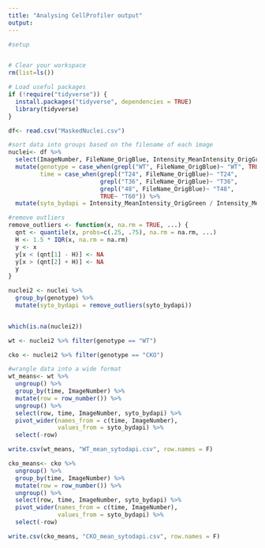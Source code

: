 ```yaml
---
title: "Analysing CellProfiler output"
output: 
---
```


```r
#setup


# Clear your workspace
rm(list=ls())

# Load useful packages
if (!require("tidyverse")) {
  install.packages("tidyverse", dependencies = TRUE)
  library(tidyverse)
}
```

```r
df<- read.csv("MaskedNuclei.csv")

#sort data into groups based on the filename of each image
nuclei<- df %>%
  select(ImageNumber, FileName_OrigBlue, Intensity_MeanIntensity_OrigGreen, Intensity_MeanIntensity_OrigBlue) %>%
  mutate(genotype = case_when(grepl("WT", FileName_OrigBlue)~ "WT", TRUE~ "CKO"),
         time = case_when(grepl("T24", FileName_OrigBlue)~ "T24", 
                          grepl("T36", FileName_OrigBlue)~ "T36", 
                          grepl("48", FileName_OrigBlue)~ "T48", 
                          TRUE~ "T60")) %>%
  mutate(syto_bydapi = Intensity_MeanIntensity_OrigGreen / Intensity_MeanIntensity_OrigBlue)

```

```r
#remove outliers 
remove_outliers <- function(x, na.rm = TRUE, ...) {
  qnt <- quantile(x, probs=c(.25, .75), na.rm = na.rm, ...)
  H <- 1.5 * IQR(x, na.rm = na.rm)
  y <- x
  y[x < (qnt[1] - H)] <- NA
  y[x > (qnt[2] + H)] <- NA
  y
}

nuclei2 <- nuclei %>%
  group_by(genotype) %>%
  mutate(syto_bydapi = remove_outliers(syto_bydapi))


which(is.na(nuclei2))
```


```r
wt <- nuclei2 %>% filter(genotype == "WT")

cko <- nuclei2 %>% filter(genotype == "CKO")

```

```r
#wrangle data into a wide format
wt_means<- wt %>%
  ungroup() %>%
  group_by(time, ImageNumber) %>%
  mutate(row = row_number()) %>%
  ungroup() %>%
  select(row, time, ImageNumber, syto_bydapi) %>%
  pivot_wider(names_from = c(time, ImageNumber), 
              values_from = syto_bydapi) %>%
  select(-row)

write.csv(wt_means, "WT_mean_sytodapi.csv", row.names = F)

cko_means<- cko %>%
  ungroup() %>%
  group_by(time, ImageNumber) %>%
  mutate(row = row_number()) %>%
  ungroup() %>%
  select(row, time, ImageNumber, syto_bydapi) %>%
  pivot_wider(names_from = c(time, ImageNumber), 
              values_from = syto_bydapi) %>%
  select(-row)

write.csv(cko_means, "CKO_mean_sytodapi.csv", row.names = F)
```


